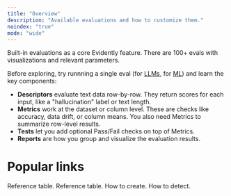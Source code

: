 ```yaml
---
title: "Overview"
description: "Available evaluations and how to customize them."
noindex: "true"
mode: "wide"
---
```


Built-in evaluations as a core Evidently feature. There are 100+ evals with visualizations and relevant parameters.

Before exploring, try runnning a single eval (for [LLMs](../quickstart_llm), for [ML](../quickstart_ml)) and learn the key components:
* **Descriptors** evaluate text data row-by-row. They return scores for each input, like a "hallucination" label or text length.
* **Metrics** work at the dataset or column level. These are checks like accuracy, data drift, or column means. You also need Metrics to summarize row-level results.
* **Tests** let you add optional Pass/Fail checks on top of Metrics.
* **Reports** are how you group and visualize the evaluation results.

# Popular links

<CardGroup cols={4}>
  <Card title="All Descriptors" icon="table-list" href="all_descriptors">
    Reference table.
  </Card>

  <Card title="All Metrics" icon="chart-simple" href="all_metrics">
    Reference table.
  </Card>

  <Card title="LLM judges" icon="sparkles" href="customize_llm_judge">
    How to create.
  </Card>

  <Card title="Data Drift" icon="sparkles" href="explainer_data_drift">
    How to detect.
  </Card>
</CardGroup>
